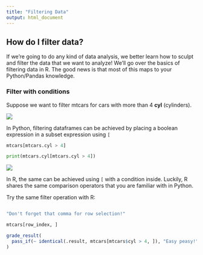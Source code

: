 ```yaml
---
title: "Filtering Data"
output: html_document
---
```


## How do I filter data?

If we're going to do any kind of data analysis, we better learn how to sculpt and filter the data that we want to analyze! We'll go over the basics of filtering data in R. The good news is that most of this maps to your Python/Pandas knowledge.

### Filter with conditions

Suppose we want to filter mtcars for cars with more than 4 **cyl** (cylinders).

<img src="../images/python_logo.png" class="language-icon">

In Python, filtering dataframes can be achieved by placing a boolean expression in a subset expression using `[` 
```python
mtcars[mtcars.cyl > 4]
``` 

```python
print(mtcars.cyl[mtcars.cyl > 4])
```

<img src="../images/r_logo.png" class="language-icon">

In R, the same can be achieved using `[` with a condition inside. Luckily, R shares the same comparison operators that you are familiar with in Python.

Try the same filter operation with R:

```r

```

```r
"Don't forget that comma for row selection!"
```

```r
mtcars[row_index, ]
```

```r
grade_result(
  pass_if(~ identical(.result, mtcars[mtcars$cyl > 4, ]), "Easy peasy!")
)
```